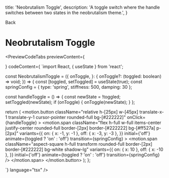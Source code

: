 
  title: 'Neobrutalism Toggle',
  description: 'A toggle switch where the handle switches between two states in the neobrutalism theme.',
}

<Link className="flex flex-row items-center" href="/docs/components/toggle">
  <ChevronLeft size={17} />
  Back
</Link>

# Neobrutalism Toggle

<PreviewCodeTabs
  previewContent={
    <div className="group flex w-full items-center justify-center gap-3">
      <NeobrutalismToggle />
    </div>
  }
  codeContent={
`import React, { useState } from 'react';

const NeobrutalismToggle = ({
  onToggle,
}: {
  onToggle?: (toggled: boolean) => void;
}) => {
  const [toggled, setToggled] = useState(true);
  const springConfig = { type: 'spring', stiffness: 500, damping: 30 };

  const handleToggle = () => {
    const newState = !toggled;
    setToggled(newState);
    if (onToggle) {
      onToggle(newState);
    }
  };

  return (
    <motion.button
      className="relative h-[25px] w-[45px] translate-x-1 translate-y-1 cursor-pointer  rounded-full bg-[#222222]"
      onClick={handleToggle}
    >
      <motion.span
        className="flex h-full w-full items-center justify-center  rounded-full border-[2px]  border-[#222222] bg-[#ff527a] p-[2px]"
        variants={{
          on: { x: -1, y: -1 },
          off: { x: -3, y: -3 },
        }}
        initial={'off'}
        animate={toggled ? 'on' : 'off'}
        transition={springConfig}
      >
        <motion.span
          className="aspect-square h-full transform rounded-full border-[2px] border-[#222222] bg-white shadow-lg"
          variants={{
            on: { x: 10 },
            off: { x: -10 },
          }}
          initial={'off'}
          animate={toggled ? 'on' : 'off'}
          transition={springConfig}
        />
      </motion.span>
    </motion.button>
  );
};

`} language="tsx" />
